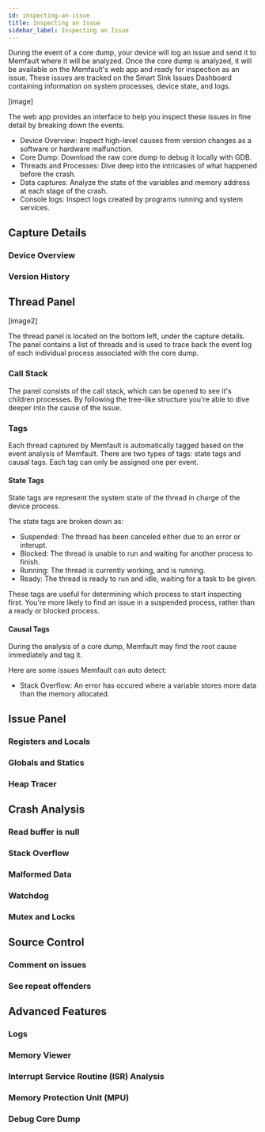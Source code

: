 ```yaml
---
id: inspecting-an-issue
title: Inspecting an Issue
sidebar_label: Inspecting an Issue
---
```


During the event of a core dump, your device will log an issue and send it to Memfault where it will be analyzed. 
Once the core dump is analyzed, it will be available on the Memfault's web app and ready for inspection as an issue. 
These issues are tracked on the Smart Sink Issues Dashboard containing information on system processes, device state, and logs. 

[image]

The web app provides an interface to help you inspect these issues in fine detail by breaking down the events.
- Device Overview: Inspect high-level causes from version changes as a software or hardware malfunction.
- Core Dump: Download the raw core dump to debug it locally with GDB.
- Threads and Processes: Dive deep into the intricasies of what happened before the crash.
- Data captures: Analyze the state of the variables and memory address at each stage of the crash.
- Console logs: Inspect logs created by programs running and system services.

## Capture Details

### Device Overview

### Version History

## Thread Panel

[image2]

The thread panel is located on the bottom left, under the capture details.
The panel contains a list of threads and is used to trace back the event log of each individual process associated with the core dump.

### Call Stack
The panel consists of the call stack, which can be opened to see it's children processes. By following the tree-like structure you're able to dive deeper into the cause of the issue.

### Tags
Each thread captured by Memfault is automatically tagged based on the event analysis of Memfault.
There are two types of tags: state tags and causal tags. Each tag can only be assigned one per event.

#### State Tags
State tags are represent the system state of the thread in charge of the device process.

The state tags are broken down as:
- Suspended: The thread has been canceled either due to an error or interupt.
- Blocked: The thread is unable to run and waiting for another process to finish.
- Running: The thread is currently working, and is running.
- Ready: The thread is ready to run and idle, waiting for a task to be given.

These tags are useful for determining which process to start inspecting first. You're more likely to find an issue in a suspended process, rather than a ready or blocked process.

#### Causal Tags
During the analysis of a core dump, Memfault may find the root cause immediately and tag it.

Here are some issues Memfault can auto detect:
- Stack Overflow: An error has occured where a variable stores more data than the memory allocated.

## Issue Panel

### Registers and Locals

### Globals and Statics

### Heap Tracer

## Crash Analysis

### Read buffer is null

### Stack Overflow

### Malformed Data

### Watchdog 

### Mutex and Locks

## Source Control

### Comment on issues

### See repeat offenders

## Advanced Features

### Logs

### Memory Viewer

### Interrupt Service Routine (ISR) Analysis

### Memory Protection Unit (MPU)

### Debug Core Dump